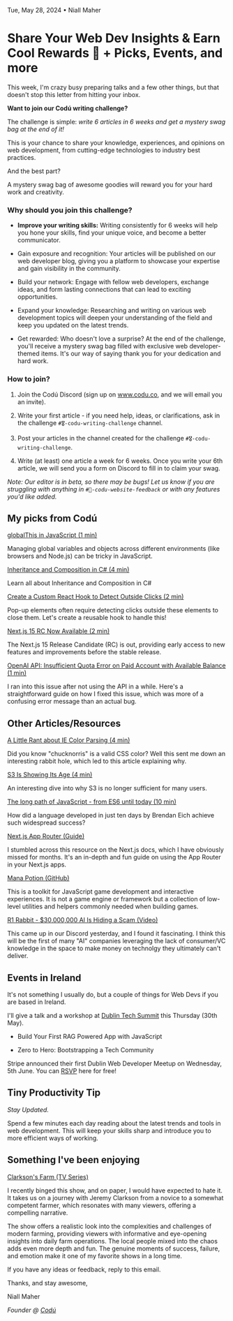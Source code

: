Tue, May 28, 2024 • Niall Maher

# Share Your Web Dev Insights & Earn Cool Rewards 🎁 + Picks, Events, and more

This week, I'm crazy busy preparing talks and a few other things, but that doesn't stop this letter from hitting your inbox.

**Want to join our Codú writing challenge?**

The challenge is simple: _write 6 articles in 6 weeks and get a mystery swag bag at the end of it!_

This is your chance to share your knowledge, experiences, and opinions on web development, from cutting-edge technologies to industry best practices.

And the best part?

A mystery swag bag of awesome goodies will reward you for your hard work and creativity.

### Why should you join this challenge?

- **Improve your writing skills:** Writing consistently for 6 weeks will help you hone your skills, find your unique voice, and become a better communicator.

- Gain exposure and recognition: Your articles will be published on our web developer blog, giving you a platform to showcase your expertise and gain visibility in the community.

- Build your network: Engage with fellow web developers, exchange ideas, and form lasting connections that can lead to exciting opportunities.

- Expand your knowledge: Researching and writing on various web development topics will deepen your understanding of the field and keep you updated on the latest trends.

- Get rewarded: Who doesn't love a surprise? At the end of the challenge, you'll receive a mystery swag bag filled with exclusive web developer-themed items. It's our way of saying thank you for your dedication and hard work.

### How to join?

1. Join the Codú Discord (sign up on www.codu.co, and we will email you an invite).

2. Write your first article - if you need help, ideas, or clarifications, ask in the challenge `#🎖-codu-writing-challenge` channel.

3. Post your articles in the channel created for the challenge `#🎖-codu-writing-challenge`.

4. Write (at least) one article a week for 6 weeks. Once you write your 6th article, we will send you a form on Discord to fill in to claim your swag.

_Note: Our editor is in beta, so there may be bugs! Let us know if you are struggling with anything in `#🐞-codu-website-feedback` or with any features you'd like added._

## My picks from Codú

[globalThis in JavaScript (1 min)](https://www.codu.co/articles/globalthis-in-javascript-nbp_pyfi)

Managing global variables and objects across different environments (like browsers and Node.js) can be tricky in JavaScript.

[Inheritance and Composition in C# (4 min)](https://www.codu.co/articles/inheritance-and-composition-in-c-rdjobeoh)

Learn all about Inheritance and Composition in C#

[Create a Custom React Hook to Detect Outside Clicks (2 min)](https://www.codu.co/articles/create-a-custom-react-hook-to-detect-outside-clicks-4g3yukhk)

Pop-up elements often require detecting clicks outside these elements to close them. Let's create a reusable hook to handle this!

[Next.js 15 RC Now Available (2 min)](https://www.codu.co/articles/next-js-15-rc-now-available-p48bjzvp)

The Next.js 15 Release Candidate (RC) is out, providing early access to new features and improvements before the stable release.

[OpenAI API: Insufficient Quota Error on Paid Account with Available Balance (1 min)](https://www.codu.co/articles/openai-api-insufficient-quota-error-on-paid-account-with-available-balance-qibhmpai)

I ran into this issue after not using the API in a while. Here's a straightforward guide on how I fixed this issue, which was more of a confusing error message than an actual bug.

## Other Articles/Resources

[A Little Rant about IE Color Parsing (4 min)](https://scrappy-do.blogspot.com/2004/08/little-rant-about-microsoft-internet.html)

Did you know "chucknorris" is a valid CSS color? Well this sent me down an interesting rabbit hole, which led to this article explaining why.

[S3 Is Showing Its Age (4 min)](https://materializedview.io/p/s3-is-showing-its-age)

An interesting dive into why S3 is no longer sufficient for many users.

[The long path of JavaScript - from ES6 until today (10 min)](https://academy.binary-studio.com/blog/the-long-path-of-java-script-from-es6-until-today)

How did a language developed in just ten days by Brendan Eich achieve such widespread success?

[Next.js App Router (Guide)](https://nextjs.org/learn/dashboard-app)

I stumbled across this resource on the Next.js docs, which I have obviously missed for months. It's an in-depth and fun guide on using the App Router in your Next.js apps.

[Mana Potion (GitHub)](https://github.com/verekia/manapotion)

This is a toolkit for JavaScript game development and interactive experiences. It is not a game engine or framework but a collection of low-level utilities and helpers commonly needed when building games.

[R1 Rabbit - $30,000,000 AI Is Hiding a Scam (Video)](https://www.youtube.com/watch?v=NPOHf20slZg)

This came up in our Discord yesterday, and I found it fascinating. I think this will be the first of many "AI" companies leveraging the lack of consumer/VC knowledge in the space to make money on technolgy they ultimately can't deliver.

## Events in Ireland

It's not something I usually do, but a couple of things for Web Devs if you are based in Ireland.

I'll give a talk and a workshop at [Dublin Tech Summit](https://dublintechsummit.tech/) this Thursday (30th May).

- Build Your First RAG Powered App with JavaScript

- Zero to Hero: Bootstrapping a Tech Community

Stripe announced their first Dublin Web Developer Meetup on Wednesday, 5th June. You can [RSVP](https://lu.ma/ik2b05xu?tk=6DvT9n) here for free!

## Tiny Productivity Tip

_Stay Updated._

Spend a few minutes each day reading about the latest trends and tools in web development. This will keep your skills sharp and introduce you to more efficient ways of working.

## Something I've been enjoying

[Clarkson's Farm (TV Series)](https://amzn.to/4aIEgjn)

I recently binged this show, and on paper, I would have expected to hate it. It takes us on a journey with Jeremy Clarkson from a novice to a somewhat competent farmer, which resonates with many viewers, offering a compelling narrative.

The show offers a realistic look into the complexities and challenges of modern farming, providing viewers with informative and eye-opening insights into daily farm operations. The local people mixed into the chaos adds even more depth and fun. The genuine moments of success, failure, and emotion make it one of my favorite shows in a long time.

If you have any ideas or feedback, reply to this email.

Thanks, and stay awesome,

Niall Maher

_Founder @ [Codú](https://www.codu.co/?ref=newsletter)_
